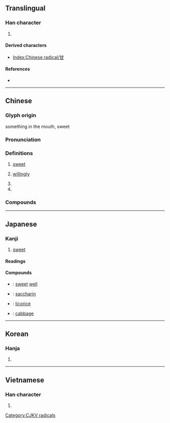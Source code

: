 {{character info/new}}
==Translingual==
{{stroke order|type=animate}}

===Han character===
{{Han char|rn=99|rad=甘|as=00|sn=5|four=44770|canj=TM|ids=⿻廿一}}

# {{mul-kangxi radical-def}}

====Derived characters====
* [[Index:Chinese radical/甘]]

====References====
* {{Han ref|kx=0753.190|dkj=21643|dj=1161.010|hdz=42413.010|uh=7518|ud=29976|bh=A5CC|bd=42444}}

[[Category:CJKV radicals]]

----

==Chinese==
{{zh-forms}}

===Glyph origin===
{{Han etym}}
{{Han compound|口|一|ls=sc|c1=s|c2=s|t1=mouth}} something in the mouth, sweet
===Pronunciation===
{{zh-pron
|m=gān
|c=gam1
|h=pfs=kâm
|md=kăng
|mn=xm:kaⁿ/kam
|mn_note=kaⁿ - vernacular; kam - literary
|mn-t=gam1
|w=
|mc=y
|oc=y
|cat=a,n,adv,pn
}}

===Definitions===
{{zh-hanzi}}

# [[sweet]]
#: {{zh-x|甘甜|sweet}}
#: {{zh-x|甘蔗{zhe}|sugar cane}}
# [[willingly]]
#: {{zh-x|甘心|to be willing to}}
#: {{zh-x|甘願|[[willingly]]}}
# {{surname|lang=zh}}
# {{zh-abbrev|甘肅|Gansu}}

===Compounds===
{{zh-der|不甘|不甘寂寞|不甘後人|不甘心|不甘示弱|不甘雌伏|不甘食貧|不知甘苦|供膳甘肥|倒吃甘蔗|分甘|分甘共苦|同甘共苦|同甘同苦|善罷甘休|嚥苦吞甘|幣厚言甘|幣重言甘|心甘情願|旨甘|普降甘霖|樂貧甘賤|沛雨甘霖|爐甘石|甘之如薺|甘之如飴|甘之若素|甘之若飴|甘井先竭|甘伏|甘休|甘冒虎口|甘冽|甘分|甘分隨時|甘受|甘味|甘地主義|甘始|甘居中游|甘心|甘心如薺|甘心情願|甘心瞑目|甘心鈇鉞|甘拜下風|甘旨|甘旨肥濃|甘服|甘木|甘棠|甘棠之惠|甘棠有蔭|甘棠遺愛|甘死如飴|甘比亞|甘毳|甘水|甘油|甘泉|甘泉必竭|甘涼|甘珠爾|甘瓜苦蒂|甘甜|甘盡苦來|甘納豆|甘紫菜|甘結|甘羅|甘美|甘羞|甘肅|甘脆|甘膬|甘芳|甘苦|甘茂|甘草|甘草人物|甘草粉|甘菊|甘蔗|甘蔗板|甘蔗顛子|甘蕉|甘薯|甘薯簽|甘薯葉|甘藍|甘藷|甘處下流|甘蠅|甘言|甘言厚幣|甘言厚禮|甘言好辭|甘言巧辭|甘言美語|甘谷|甘貧守分|甘貧守志|甘貧守節|甘貧樂道|甘迺迪角|甘醴|甘限|甘雨|甘雨隨車|甘霖|甘露|甘露之變|甘露子|甘露水漿|甘露法雨|甘露滋心|甘願|甘食褕衣|甘馨之費|甘鮮|甜甘|硝化甘油|結球甘藍|絕甘分少|美甘甘|美食甘寢|肥甘|自甘墮落|苦盡甘來|荒漠甘泉|莫甘|蒲甘|蔫甘|褕衣甘食|誓不甘休|輸服甘結|食不求甘|食不甘味|飫甘饜肥|黃甘甘|甘家廠|甘孜|甘孜藏族自治州}}

{{zh-cat|Intermediate}}

----

==Japanese==

===Kanji===
{{ja-kanji|grade=c|rs=甘00}}

# [[sweet]]

====Readings====
{{ja-readings
|goon=かん<かん<かむ
|kanon=かん<かん<かむ
|kun=あま-い, うま-い, あま-んじる, あま-やかす, あま-える
}}

====Compounds====
{{der-top|Compounds}}
* {{ja-r|甘井|かんせい}}: [[sweet]] [[well]]
* {{ja-r|甘精|かんせい}}: [[saccharin]]
* {{ja-r|甘草|かんぞう}}: [[licorice]]
* {{ja-r|甘藍|かんらん}}: [[cabbage]]
{{der-bottom}}

----

==Korean==

===Hanja===
{{ko-hanja|hangeul=감|eumhun=|rv=gam|mr=kam|y=kam}}

# {{defn|lang=ko|sort=甘00}}

----

==Vietnamese==

===Han character===
{{vi-hantu|cam|rs=甘00}}

# {{defn|lang=vi|sort=甘00}}